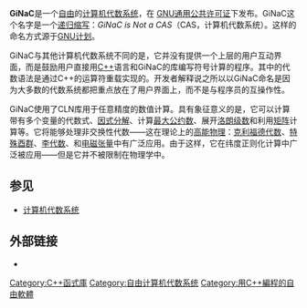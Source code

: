 {{Infobox software
| name = GiNaC
| logo =
| screenshot =
| caption =
| developer = Christian Bauer, Alexander Frink, Richard B. Kreckel, et al.
| latest_release_version = 1.7.2
| latest_release_date = {{Start date and age|2017|01|10|df=yes}}
| programming language = [[C++|C++]]
| operating_system = [[跨平台|跨平台]]
| genre = [[数学软件|数学软件]]
| license = [[GNU_General_Public_License|GPL]]
| website = http://www.ginac.de/
|
}}
'''GiNaC'''是一个[[自由软件|自由]]的[[计算机代数系统|计算机代数系统]]，在 [[GNU通用公共许可证|GNU通用公共许可证]]下发布。GiNaC这个名字是一个[[递归缩写|递归缩写]]：''GiNaC is Not a CAS''（CAS，计算机代数系统）。这样的命名方式源于[[GNU|GNU计划]]。

GiNaC与其他计算机代数系统不同的是，它并没有提供一个上层的用户互动界面，而是鼓励用户直接用[[C++|C++]]语言和GiNaC的库编写符号计算的程序。其中的代数语法是通过C++的运算符重载实现的。开发者解释说之所以以GiNaC命名是因为大多数的代数系统都把重点放在了用户界面上，而不是与程序员的互操作性。

GiNaC使用了CLN库用于任意精度的数值计算。具有象征意义的是，它可以计算带有多个变量的代数式、[[因式分解|因式分解]]、计算[[最大公约数|最大公约数]]、展开[[洛朗级数|洛朗级数]]和利用[[矩阵|矩阵]]计算等。它将能够处理非交换性代数——这在理论上的[[高能物理|高能物理]]：[[克利福德代数|克利福德代数]]、[[特殊酉群|特殊酉群]]、[[李代数|李代数]]、和[[电磁张量|电磁张量]]中有广泛应用。由于这样，它在纬度正则化计算中广泛被应用——但是它并不被限制在物理学中。

==参见==
{{Portal|Free software}}
*[[计算机代数系统|计算机代数系统]]

==外部链接==
*{{Official website|//www.ginac.de}}

{{计算机代数系统}}

[[Category:C++函式庫|Category:C++函式庫]]
[[Category:自由计算机代数系统|Category:自由计算机代数系统]]
[[Category:用C++編程的自由軟體|Category:用C++編程的自由軟體]]